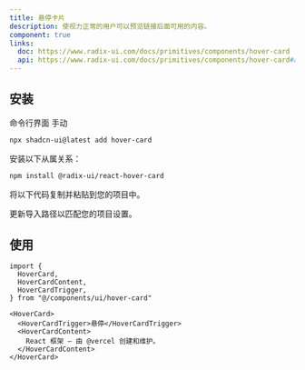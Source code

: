 ```yaml
---
title: 悬停卡片
description: 使视力正常的用户可以预览链接后面可用的内容。
component: true
links:
  doc: https://www.radix-ui.com/docs/primitives/components/hover-card
  api: https://www.radix-ui.com/docs/primitives/components/hover-card#api-reference
---
```


<ComponentPreview name="hover-card-demo" description="一个悬停卡片组件" />

## 安装

<Tabs defaultValue="cli">

<TabsList>
  <TabsTrigger value="cli">命令行界面</TabsTrigger>
  <TabsTrigger value="manual">手动</TabsTrigger>
</TabsList>
<TabsContent value="cli">

```bash
npx shadcn-ui@latest add hover-card
```

</TabsContent>

<TabsContent value="manual">

<Step>安装以下从属关系：</Step>

```bash
npm install @radix-ui/react-hover-card
```

<Steps>

<Step>将以下代码复制并粘贴到您的项目中。</Step>

<ComponentSource name="hover-card" />

<Step>更新导入路径以匹配您的项目设置。</Step>

</Steps>

</TabsContent>

</Tabs>

## 使用

```tsx
import {
  HoverCard,
  HoverCardContent,
  HoverCardTrigger,
} from "@/components/ui/hover-card"
```

```tsx
<HoverCard>
  <HoverCardTrigger>悬停</HoverCardTrigger>
  <HoverCardContent>
    React 框架 – 由 @vercel 创建和维护。
  </HoverCardContent>
</HoverCard>
```